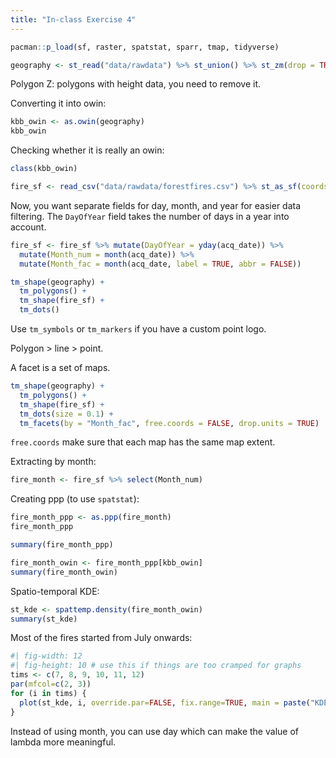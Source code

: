 ```yaml
---
title: "In-class Exercise 4"
---
```


```r
pacman::p_load(sf, raster, spatstat, sparr, tmap, tidyverse)
```

```r
geography <- st_read("data/rawdata") %>% st_union() %>% st_zm(drop = TRUE, what = "ZM") %>% st_transform(crs = 32748)
```

Polygon Z: polygons with height data, you need to remove it.

Converting it into owin:

```r
kbb_owin <- as.owin(geography)
kbb_owin
```

Checking whether it is really an owin:

```r
class(kbb_owin)
```

```r
fire_sf <- read_csv("data/rawdata/forestfires.csv") %>% st_as_sf(coords = c("longitude", "latitude"), crs = 4326) %>% st_transform(crs = 32748) # do not switch order of latlong
```

Now, you want separate fields for day, month, and year for easier data filtering. The `DayOfYear` field takes the number of days in a year into account.

```r
fire_sf <- fire_sf %>% mutate(DayOfYear = yday(acq_date)) %>%
  mutate(Month_num = month(acq_date)) %>%
  mutate(Month_fac = month(acq_date, label = TRUE, abbr = FALSE))
```

```r
tm_shape(geography) +
  tm_polygons() +
  tm_shape(fire_sf) +
  tm_dots()
```

Use `tm_symbols` or `tm_markers` if you have a custom point logo.

Polygon \> line \> point.

A facet is a set of maps.

```r
tm_shape(geography) +
  tm_polygons() +
  tm_shape(fire_sf) +
  tm_dots(size = 0.1) +
  tm_facets(by = "Month_fac", free.coords = FALSE, drop.units = TRUE)
```

`free.coords` make sure that each map has the same map extent.

Extracting by month:

```r
fire_month <- fire_sf %>% select(Month_num)
```

Creating ppp (to use `spatstat`):

```r
fire_month_ppp <- as.ppp(fire_month)
fire_month_ppp
```

```r
summary(fire_month_ppp)
```

```r
fire_month_owin <- fire_month_ppp[kbb_owin]
summary(fire_month_owin)
```

Spatio-temporal KDE:

```r
st_kde <- spattemp.density(fire_month_owin)
summary(st_kde)
```

Most of the fires started from July onwards:

```r
#| fig-width: 12
#| fig-height: 10 # use this if things are too cramped for graphs
tims <- c(7, 8, 9, 10, 11, 12)
par(mfcol=c(2, 3))
for (i in tims) {
  plot(st_kde, i, override.par=FALSE, fix.range=TRUE, main = paste("KDE at month", i))
}
```

Instead of using month, you can use day which can make the value of lambda more meaningful.
